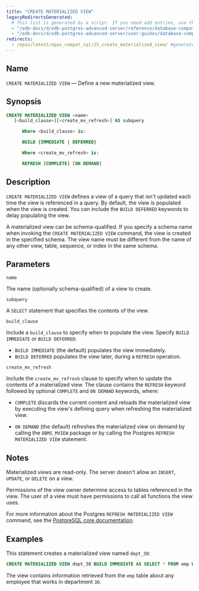 ```yaml
---
title: "CREATE MATERIALIZED VIEW"
legacyRedirectsGenerated:
  # This list is generated by a script. If you need add entries, use the `legacyRedirects` key.
  - "/edb-docs/d/edb-postgres-advanced-server/reference/database-compatibility-for-oracle-developers-reference-guide/9.6/Database_Compatibility_for_Oracle_Developers_Reference_Guide.1.039.html"
  - "/edb-docs/d/edb-postgres-advanced-server/user-guides/database-compatibility-for-oracle-developers-guide/9.5/Database_Compatibility_for_Oracle_Developers_Guide.1.069.html"
redirects:
  - /epas/latest/epas_compat_sql/25_create_materialized_view/ #generated for docs/epas/reorg-role-use-case-mode
---
```


<div id="create_materialized_view" class="registered_link"></div>

## Name

`CREATE MATERIALIZED VIEW` &mdash; Define a new materialized view.

## Synopsis

```sql
CREATE MATERIALIZED VIEW <name>
   [<build_clause>][<create_mv_refresh>] AS subquery

      Where <build_clause> is:

      BUILD {IMMEDIATE | DEFERRED}

      Where <create_mv_refresh> is:

      REFRESH [COMPLETE] [ON DEMAND]
```

## Description

`CREATE MATERIALIZED VIEW` defines a view of a query that isn't updated each time the view is referenced in a query. By default, the view is populated when the view is created. You can include the `BUILD DEFERRED` keywords to delay populating the view.

A materialized view can be schema-qualified. If you specify a schema name when invoking the `CREATE MATERIALIZED VIEW` command, the view is created in the specified schema. The view name must be different from the name of any other view, table, sequence, or index in the same schema.

## Parameters

`name`

 The name (optionally schema-qualified) of a view to create.

`subquery`

 A `SELECT` statement that specifies the contents of the view.

`build_clause`

 Include a `build_clause` to specify when to populate the view. Specify `BUILD IMMEDIATE` or `BUILD DEFERRED`:

-   `BUILD IMMEDIATE` (the default) populates the view immediately. 
-   `BUILD DEFERRED` populates the view later, during a `REFRESH` operation.

`create_mv_refresh`

 Include the `create_mv_refresh` clause to specify when to update the contents of a materialized view. The clause contains the `REFRESH` keyword followed by optional `COMPLETE` and `ON DEMAND` keywords, where:

-   `COMPLETE` discards the current content and reloads the materialized view by executing the view's defining query when refreshing the materialized view.

-   `ON DEMAND` (the default) refreshes the materialized view on demand by calling the `DBMS_MVIEW` package or by calling the Postgres `REFRESH MATERIALIZED VIEW` statement.

## Notes

Materialized views are read-only. The server doesn't allow an `INSERT`, `UPDATE`, or `DELETE` on a view.

Permissions of the view owner determine access to tables referenced in the view. The user of a view must have permissions to call all functions the view uses.

For more information about the Postgres `REFRESH MATERIALIZED VIEW` command, see the [PostgreSQL core documentation](https://www.postgresql.org/docs/current/static/sql-refreshmaterializedview.html).

## Examples

This statement creates a materialized view named `dept_30`:

```sql
CREATE MATERIALIZED VIEW dept_30 BUILD IMMEDIATE AS SELECT * FROM emp WHERE deptno = 30;
```

The view contains information retrieved from the `emp` table about any employee that works in department `30`.
